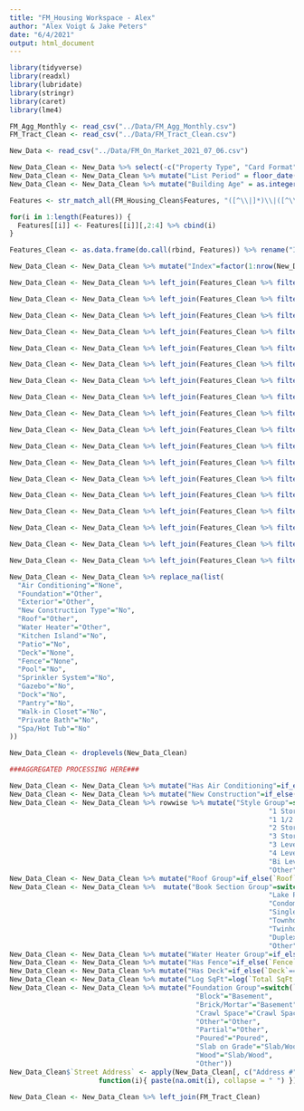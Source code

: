 ```yaml
---
title: "FM_Housing Workspace - Alex"
author: "Alex Voigt & Jake Peters"
date: "6/4/2021"
output: html_document
---
```


```r
library(tidyverse)
library(readxl)
library(lubridate)
library(stringr)
library(caret)
library(lme4)
```

```r
FM_Agg_Monthly <- read_csv("../Data/FM_Agg_Monthly.csv")
FM_Tract_Clean <- read_csv("../Data/FM_Tract_Clean.csv")

New_Data <- read_csv("../Data/FM_On_Market_2021_07_06.csv")
```

```r
New_Data_Clean <- New_Data %>% select(-c("Property Type", "Card Format", "List Number", "Directions"))
New_Data_Clean <- New_Data_Clean %>% mutate("List Period" = floor_date(Sys.Date(), "month"))
New_Data_Clean <- New_Data_Clean %>% mutate("Building Age" = as.integer(format(`Start Date`, "%Y")) - `Year Built`)

Features <- str_match_all(FM_Housing_Clean$Features, "([^\\|]*)\\|([^\\|]*)\\|([^;]*);")

for(i in 1:length(Features)) {
  Features[[i]] <- Features[[i]][,2:4] %>% cbind(i)
}

Features_Clean <- as.data.frame(do.call(rbind, Features)) %>% rename("Index" = i)

New_Data_Clean <- New_Data_Clean %>% mutate("Index"=factor(1:nrow(New_Data_Clean)))

New_Data_Clean <- New_Data_Clean %>% left_join(Features_Clean %>% filter(V1=="Air Conditioning") %>% select("Index", V2)) %>% rename("Air Conditioning"=V2) %>% distinct(Index, .keep_all=TRUE)

New_Data_Clean <- New_Data_Clean %>% left_join(Features_Clean %>% filter(V1=="Foundation") %>% select("Index", V2)) %>% rename("Foundation"=V2) %>% distinct(Index, .keep_all=TRUE)

New_Data_Clean <- New_Data_Clean %>% left_join(Features_Clean %>% filter(V1=="Exterior") %>% select("Index", V2)) %>% rename("Exterior"=V2) %>% distinct(Index, .keep_all=TRUE)

New_Data_Clean <- New_Data_Clean %>% left_join(Features_Clean %>% filter(V2=="New Construction") %>% select("Index", V3)) %>% rename("New Construction Type"=V3) %>% distinct(Index, .keep_all=TRUE)

New_Data_Clean <- New_Data_Clean %>% left_join(Features_Clean %>% filter(V1=="Roof") %>% select("Index", V2)) %>% rename("Roof"=V2) %>% distinct(Index, .keep_all=TRUE)

New_Data_Clean <- New_Data_Clean %>% left_join(Features_Clean %>% filter(V1=="Water Heater") %>% select("Index", V2)) %>% rename("Water Heater"=V2) %>% distinct(Index, .keep_all=TRUE) 

New_Data_Clean <- New_Data_Clean %>% left_join(Features_Clean %>% filter(V2=="Kitchen Island") %>% select("Index", V3)) %>% rename("Kitchen Island"=V3) %>% distinct(Index, .keep_all=TRUE)

New_Data_Clean <- New_Data_Clean %>% left_join(Features_Clean %>% filter(V2=="Patio") %>% select("Index", V3)) %>% rename("Patio"=V3) %>% distinct(Index, .keep_all=TRUE)

New_Data_Clean <- New_Data_Clean %>% left_join(Features_Clean %>% filter(V2=="Wood Deck"|V2=="Maint. Free Deck") %>% select("Index", V2)) %>% rename("Deck"=V2) %>% distinct(Index, .keep_all=TRUE)

New_Data_Clean <- New_Data_Clean %>% left_join(Features_Clean %>% filter(V2=="Fenced Partial"|V2=="Fenced Full") %>% select("Index", V2)) %>% rename("Fence"=V2) %>% distinct(Index, .keep_all=TRUE)

New_Data_Clean <- New_Data_Clean %>% left_join(Features_Clean %>% filter(V2=="Pool") %>% select("Index", V3)) %>% rename("Pool"=V3) %>% distinct(Index, .keep_all=TRUE)

New_Data_Clean <- New_Data_Clean %>% left_join(Features_Clean %>% filter(V2=="Spa/Hot Tub") %>% select("Index", V3)) %>% rename("Spa/Hot Tub"=V3) %>% distinct(Index, .keep_all=TRUE)

New_Data_Clean <- New_Data_Clean %>% left_join(Features_Clean %>% filter(V2=="Sprinkler System") %>% select("Index", V3)) %>% rename("Sprinkler System"=V3) %>% distinct(Index, .keep_all=TRUE)

New_Data_Clean <- New_Data_Clean %>% left_join(Features_Clean %>% filter(V2=="Gazebo") %>% select("Index", V3)) %>% rename("Gazebo"=V3) %>% distinct(Index, .keep_all=TRUE)

New_Data_Clean <- New_Data_Clean %>% left_join(Features_Clean %>% filter(V2=="Dock") %>% select("Index", V3)) %>% rename("Dock"=V3) %>% distinct(Index, .keep_all=TRUE)

New_Data_Clean <- New_Data_Clean %>% left_join(Features_Clean %>% filter(V2=="Pantry") %>% select("Index", V3)) %>% rename("Pantry"=V3) %>% distinct(Index, .keep_all=TRUE)

New_Data_Clean <- New_Data_Clean %>% left_join(Features_Clean %>% filter(V2=="Walk-in Closet") %>% select("Index", V3)) %>% rename("Walk-in Closet"=V3) %>% distinct(Index, .keep_all=TRUE)

New_Data_Clean <- New_Data_Clean %>% left_join(Features_Clean %>% filter(V2=="Private Bath") %>% select("Index", V3)) %>% rename("Private Bath"=V3) %>% distinct(Index, .keep_all=TRUE)

New_Data_Clean <- New_Data_Clean %>% replace_na(list(
  "Air Conditioning"="None",
  "Foundation"="Other",
  "Exterior"="Other",
  "New Construction Type"="No",
  "Roof"="Other",
  "Water Heater"="Other",
  "Kitchen Island"="No",
  "Patio"="No",
  "Deck"="None",
  "Fence"="None",
  "Pool"="No",
  "Sprinkler System"="No",
  "Gazebo"="No",
  "Dock"="No",
  "Pantry"="No",
  "Walk-in Closet"="No",
  "Private Bath"="No",
  "Spa/Hot Tub"="No"
))

New_Data_Clean <- droplevels(New_Data_Clean)

###AGGREGATED PROCESSING HERE###

New_Data_Clean <- New_Data_Clean %>% mutate("Has Air Conditioning"=if_else(`Air Conditioning`=="None", "No", "Yes"))
New_Data_Clean <- New_Data_Clean %>% mutate("New Construction"=if_else(`New Construction Type`=="No", "No", "Yes"))
New_Data_Clean <- New_Data_Clean %>% rowwise %>% mutate("Style Group"=switch(`Style`,
                                                                "1 Story" = "1 Story",
                                                                "1 1/2 Stor" = "1.5 Story",
                                                                "2 Story" = "2+ Story",
                                                                "3 Story" = "2+ Story",
                                                                "3 Level" = "Split Level",
                                                                "4 Level" = "Split Level",
                                                                "Bi Level" = "Bi-Level",
                                                                "Other"))
New_Data_Clean <- New_Data_Clean %>% mutate("Roof Group"=if_else(`Roof` %in% c("Shingle", "Architectural Shingle"), as.character(`Roof`), "Other"))
New_Data_Clean <- New_Data_Clean %>%  mutate("Book Section Group"=switch(`Book Section`,
                                                                "Lake Property"="Single Family Residence",
                                                                "Condominium" = "Condominium",
                                                                "Single Family Residence" = "Single Family Residence",
                                                                "Townhouse" = "Townhouse/Twinhome",
                                                                "Twinhomes" = "Townhouse/Twinhome",
                                                                "Duplex"="Duplex",
                                                                "Other"))
New_Data_Clean <- New_Data_Clean %>% mutate("Water Heater Group"=if_else(`Water Heater`=="Gas", "Gas", "Electric/Other"))
New_Data_Clean <- New_Data_Clean %>% mutate("Has Fence"=if_else(`Fence`=="None", "No", "Yes"))
New_Data_Clean <- New_Data_Clean %>% mutate("Has Deck"=if_else(`Deck`=="None", "No", "Yes"))
New_Data_Clean <- New_Data_Clean %>% mutate("Log SqFt"=log(`Total SqFt.`))
New_Data_Clean <- New_Data_Clean %>% mutate("Foundation Group"=switch(`Foundation`,
                                              "Block"="Basement",
                                              "Brick/Mortar"="Basement",
                                              "Crawl Space"="Crawl Space",
                                              "Other"="Other",
                                              "Partial"="Other",
                                              "Poured"="Poured",
                                              "Slab on Grade"="Slab/Wood",
                                              "Wood"="Slab/Wood",
                                              "Other"))
New_Data_Clean$`Street Address` <- apply(New_Data_Clean[, c("Address #", "Street Name", "Street Suffix", "Street Direction Sfx", "Unit #", "City", "State/Province", "Postal Code")], 1,
                      function(i){ paste(na.omit(i), collapse = " ") })

New_Data_Clean <- New_Data_Clean %>% left_join(FM_Tract_Clean)
```

